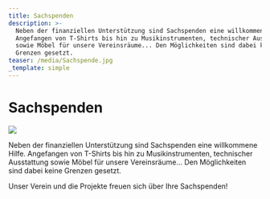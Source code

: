 ```yaml
---
title: Sachspenden
description: >-
  Neben der finanziellen Unterstützung sind Sachspenden eine willkommene Hilfe.
  Angefangen von T-Shirts bis hin zu Musikinstrumenten, technischer Ausstattung
  sowie Möbel für unsere Vereinsräume... Den Möglichkeiten sind dabei keine
  Grenzen gesetzt.
teaser: /media/Sachspende.jpg
_template: simple
---
```


# Sachspenden

![](/media/Sachspende.jpg)

Neben der finanziellen Unterstützung sind Sachspenden eine willkommene Hilfe. Angefangen von T-Shirts bis hin zu Musikinstrumenten, technischer Ausstattung sowie Möbel für unsere Vereinsräume... Den Möglichkeiten sind dabei keine Grenzen gesetzt.

Unser Verein und die Projekte freuen sich über Ihre Sachspenden!
